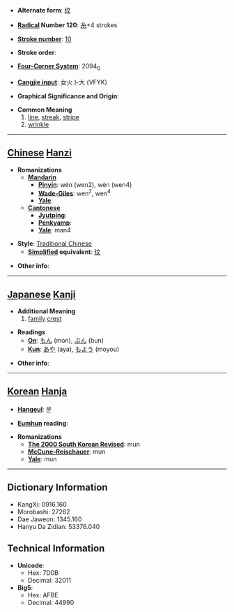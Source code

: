 * '''Alternate form''': [[纹]]

* '''[[Wiktionary:Chinese radical index| Radical]] Number 120''': [[Wiktionary:Chinese radical index 糸|糸]]+4 strokes

* '''[[Wiktionary:Chinese total strokes index|Stroke number]]''': [[Wiktionary:Chinese total strokes index 10|10]]

* '''Stroke order''': 

* '''[[Wiktionary:Chinese four corner index|Four-Corner System]]''': 2094<sub>0</sub>

* '''[[Wiktionary:Chinese Cangjie index|Cangjie input]]''': 女火卜大 (VFYK)

* '''Graphical Significance and Origin''': 

* '''Common Meaning'''
*# [[line]], [[streak]], [[stripe]]
*# [[wrinkle]]


----

== [[Chinese]] [[Hanzi]] ==

* '''Romanizations'''
** '''[[Mandarin]]'''
*** '''[[Pinyin]]''': wén (wen2), wèn (wen4)
*** '''[[Wade-Giles]]''': wen<sup>2</sup>, wen<sup>4</sup>
*** '''[[Yale]]''': 
** '''[[Cantonese]]'''
*** '''[[Jyutping]]''':
*** '''[[Penkyamp]]''': 
*** '''[[Yale]]''': man4

* '''Style''': [[Traditional Chinese]] 
** '''[[Simplified Chinese|Simplified]] equivalent''': [[纹]]

* '''Other info''': 

----

== [[Japanese]] [[Kanji]] ==

* '''Additional Meaning'''
*# [[family]] [[crest]]

* '''Readings'''
** '''[[On]]''': [[もん]] (mon), [[ぶん]] (bun)
** '''[[Kun]]''': [[あや]] (aya), [[もよう]] (moyou)

* '''Other info''':  

----

== [[Korean]] [[Hanja]] ==

* '''[[Hangeul]]''': 문

* '''[[Eumhun]] reading''': 

* '''Romanizations'''
** '''[[The 2000 South Korean Revised Romanization|The 2000 South Korean Revised]]''': mun
** '''[[McCune-Reischauer]]''': mun
** '''[[Yale]]''': mun

----

== Dictionary Information ==

* KangXi: 0916.160
* Morobashi: 27262
* Dae Jaweon: 1345.160
* Hanyu Da Zidian: 53376.040

== Technical Information ==

* '''Unicode''':
** Hex: 7D0B
** Decimal: 32011
* '''Big5''':
** Hex: AFBE
** Decimal: 44990